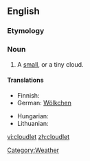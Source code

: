 ==English==

===Etymology===
{{suffix|cloud|let}}

===Noun===
{{en-noun}}

# A [[small]], or a tiny cloud.

====Translations====
{{trans-top|a small cloud}}
* Finnish: {{t-|fi|pilvenhattara}}
* German: [[Wölkchen]] {{n}}
{{trans-mid}}
* Hungarian: {{t|hu|felhőcske}}
* Lithuanian: {{t|lt|debesėlis|xs=Lithuanian}}
{{trans-bottom}}

[[Category:Weather]]

[[vi:cloudlet]]
[[zh:cloudlet]]
